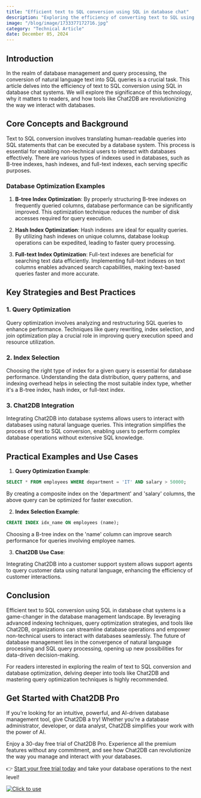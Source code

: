 ```yaml
---
title: "Efficient text to SQL conversion using SQL in database chat"
description: "Exploring the efficiency of converting text to SQL using SQL in database chat and its impact on the tech industry."
image: "/blog/image/1733377172716.jpg"
category: "Technical Article"
date: December 05, 2024
---
```


## Introduction

In the realm of database management and query processing, the conversion of natural language text into SQL queries is a crucial task. This article delves into the efficiency of text to SQL conversion using SQL in database chat systems. We will explore the significance of this technology, why it matters to readers, and how tools like Chat2DB are revolutionizing the way we interact with databases.

## Core Concepts and Background

Text to SQL conversion involves translating human-readable queries into SQL statements that can be executed by a database system. This process is essential for enabling non-technical users to interact with databases effectively. There are various types of indexes used in databases, such as B-tree indexes, hash indexes, and full-text indexes, each serving specific purposes.

### Database Optimization Examples

1. **B-tree Index Optimization**: By properly structuring B-tree indexes on frequently queried columns, database performance can be significantly improved. This optimization technique reduces the number of disk accesses required for query execution.

2. **Hash Index Optimization**: Hash indexes are ideal for equality queries. By utilizing hash indexes on unique columns, database lookup operations can be expedited, leading to faster query processing.

3. **Full-text Index Optimization**: Full-text indexes are beneficial for searching text data efficiently. Implementing full-text indexes on text columns enables advanced search capabilities, making text-based queries faster and more accurate.

## Key Strategies and Best Practices

### 1. Query Optimization

Query optimization involves analyzing and restructuring SQL queries to enhance performance. Techniques like query rewriting, index selection, and join optimization play a crucial role in improving query execution speed and resource utilization.

### 2. Index Selection

Choosing the right type of index for a given query is essential for database performance. Understanding the data distribution, query patterns, and indexing overhead helps in selecting the most suitable index type, whether it's a B-tree index, hash index, or full-text index.

### 3. Chat2DB Integration

Integrating Chat2DB into database systems allows users to interact with databases using natural language queries. This integration simplifies the process of text to SQL conversion, enabling users to perform complex database operations without extensive SQL knowledge.

## Practical Examples and Use Cases

1. **Query Optimization Example**:

```sql
SELECT * FROM employees WHERE department = 'IT' AND salary > 50000;
```

By creating a composite index on the 'department' and 'salary' columns, the above query can be optimized for faster execution.

2. **Index Selection Example**:

```sql
CREATE INDEX idx_name ON employees (name);
```

Choosing a B-tree index on the 'name' column can improve search performance for queries involving employee names.

3. **Chat2DB Use Case**:

Integrating Chat2DB into a customer support system allows support agents to query customer data using natural language, enhancing the efficiency of customer interactions.

## Conclusion

Efficient text to SQL conversion using SQL in database chat systems is a game-changer in the database management landscape. By leveraging advanced indexing techniques, query optimization strategies, and tools like Chat2DB, organizations can streamline database operations and empower non-technical users to interact with databases seamlessly. The future of database management lies in the convergence of natural language processing and SQL query processing, opening up new possibilities for data-driven decision-making.

For readers interested in exploring the realm of text to SQL conversion and database optimization, delving deeper into tools like Chat2DB and mastering query optimization techniques is highly recommended.

## Get Started with Chat2DB Pro

If you're looking for an intuitive, powerful, and AI-driven database management tool, give Chat2DB a try! Whether you're a database administrator, developer, or data analyst, Chat2DB simplifies your work with the power of AI.

Enjoy a 30-day free trial of Chat2DB Pro. Experience all the premium features without any commitment, and see how Chat2DB can revolutionize the way you manage and interact with your databases.

👉 [Start your free trial today](https://chat2db.ai/pricing) and take your database operations to the next level!


[![Click to use](/image/blog/bg/chat2db.jpg)](https://chat2db.ai)
